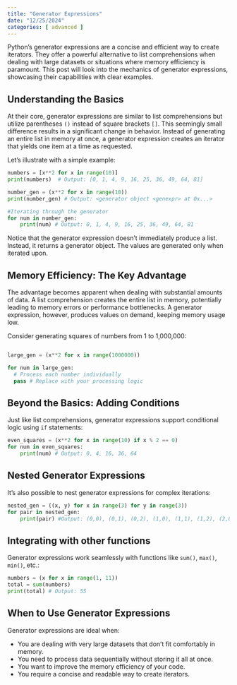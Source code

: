```yaml
---
title: "Generator Expressions"
date: "12/25/2024"
categories: [ advanced ]
---
```



Python's generator expressions are a concise and efficient way to create iterators.  They offer a powerful alternative to list comprehensions when dealing with large datasets or situations where memory efficiency is paramount.  This post will look into the mechanics of generator expressions, showcasing their capabilities with clear examples.

## Understanding the Basics

At their core, generator expressions are similar to list comprehensions but utilize parentheses `()` instead of square brackets `[]`. This seemingly small difference results in a significant change in behavior.  Instead of generating an entire list in memory at once, a generator expression creates an iterator that yields one item at a time as requested.

Let's illustrate with a simple example:

```python
numbers = [x**2 for x in range(10)]
print(numbers)  # Output: [0, 1, 4, 9, 16, 25, 36, 49, 64, 81]

number_gen = (x**2 for x in range(10))
print(number_gen) # Output: <generator object <genexpr> at 0x...>

#Iterating through the generator
for num in number_gen:
    print(num) # Output: 0, 1, 4, 9, 16, 25, 36, 49, 64, 81
```

Notice that the generator expression doesn't immediately produce a list.  Instead, it returns a generator object.  The values are generated only when iterated upon.

## Memory Efficiency: The Key Advantage

The advantage becomes apparent when dealing with substantial amounts of data.  A list comprehension creates the entire list in memory, potentially leading to memory errors or performance bottlenecks.  A generator expression, however, produces values on demand, keeping memory usage low.

Consider generating squares of numbers from 1 to 1,000,000:

```python

large_gen = (x**2 for x in range(1000000))

for num in large_gen:
  # Process each number individually 
  pass # Replace with your processing logic

```


##  Beyond the Basics:  Adding Conditions

Just like list comprehensions, generator expressions support conditional logic using `if` statements:

```python
even_squares = (x**2 for x in range(10) if x % 2 == 0)
for num in even_squares:
    print(num) # Output: 0, 4, 16, 36, 64
```


##  Nested Generator Expressions

It's also possible to nest generator expressions for complex iterations:

```python
nested_gen = ((x, y) for x in range(3) for y in range(3))
for pair in nested_gen:
    print(pair) #Output: (0,0), (0,1), (0,2), (1,0), (1,1), (1,2), (2,0), (2,1), (2,2)
```

## Integrating with other functions

Generator expressions work seamlessly with functions like `sum()`, `max()`, `min()`, etc.:

```python
numbers = (x for x in range(1, 11))
total = sum(numbers)
print(total) # Output: 55
```


## When to Use Generator Expressions

Generator expressions are ideal when:

* You are dealing with very large datasets that don't fit comfortably in memory.
* You need to process data sequentially without storing it all at once.
* You want to improve the memory efficiency of your code.
* You require a concise and readable way to create iterators.



